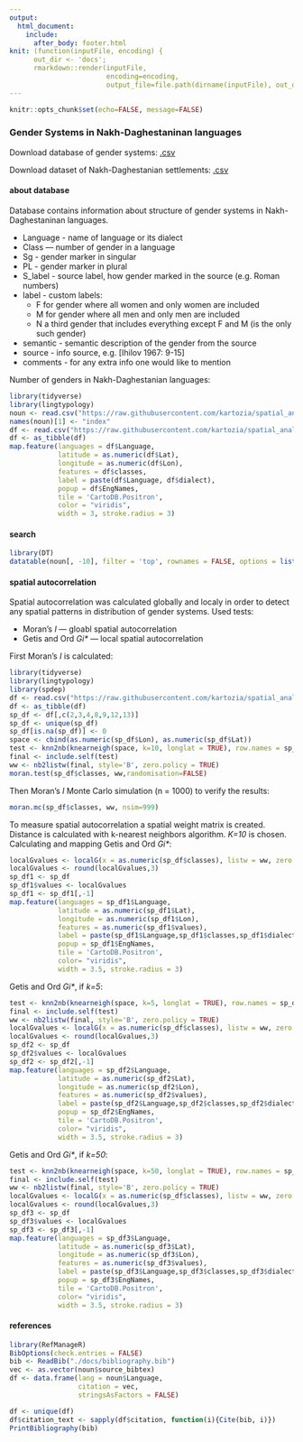 ```yaml
---
output: 
  html_document:
    include:
      after_body: footer.html
knit: (function(inputFile, encoding) { 
      out_dir <- 'docs';
      rmarkdown::render(inputFile,
                        encoding=encoding, 
                        output_file=file.path(dirname(inputFile), out_dir, 'index.html')) })
---
```


```r
knitr::opts_chunk$set(echo=FALSE, message=FALSE)
```

###  Gender Systems in Nakh-Daghestaninan languages {.tabset .tabset-fade .tabset-pills}

Download database of gender systems: [.csv](https://raw.githubusercontent.com/kartozia/spatial_analysis_of_NakhDaghestanian_languages/master/data/noun_classes.csv)

Download dataset of Nakh-Daghestanian settlements: [.csv](https://raw.githubusercontent.com/kartozia/spatial_analysis_of_NakhDaghestanian_languages/master/data/allvillages_v2.csv)

#### about database
Database contains information about structure of gender systems in Nakh-Daghestaninan languages.

* Language - name of language or its dialect
* Class — number of gender in a language
* Sg - gender marker in singular
* PL - gender marker in plural
*	S_label - source label, how gender marked in the source (e.g. Roman numbers)
* label - custom labels:
    *	F for gender where all women and only women are included
    *	M for gender where all men and only men are included
    *	N a third gender that includes everything except F and M (is the only such gender)
*	semantic - semantic description of the gender from the source
*	source - info source, e.g. [Ihilov 1967: 9-15]
*	comments - for any extra info one would like to mention

Number of genders in Nakh-Daghestanian languages:
```r
library(tidyverse)
library(lingtypology)
noun <- read.csv("https://raw.githubusercontent.com/kartozia/spatial_analysis_of_NakhDaghestanian_languages/master/data/noun_classes.csv", sep = ";")
names(noun)[1] <- "index"
df <- read.csv("https://raw.githubusercontent.com/kartozia/spatial_analysis_of_NakhDaghestanian_languages/master/data/allvillages_v2.csv", sep = ";")
df <- as_tibble(df)
map.feature(languages = df$Language,
            latitude = as.numeric(df$Lat),
            longitude = as.numeric(df$Lon),
            features = df$classes,
            label = paste(df$Language, df$dialect),
            popup = df$EngNames,
            tile = 'CartoDB.Positron',
            color = "viridis",
            width = 3, stroke.radius = 3)
```

#### search
```r
library(DT)
datatable(noun[, -10], filter = 'top', rownames = FALSE, options = list(pageLength = 20, dom = 'tip'), escape = FALSE)
```

#### spatial autocorrelation
Spatial autocorrelation was calculated globally and localy in order to detect any spatial patterns in distribution of gender systems. 
Used tests:

* Moran's *I* — gloabl spatial autocorrelation
* Getis and Ord *Gi\** — local spatial autocorrelation

First Moran's *I* is calculated:
``` r
library(tidyverse)
library(lingtypology)
library(spdep)
df <- read.csv("https://raw.githubusercontent.com/kartozia/spatial_analysis_of_NakhDaghestanian_languages/master/data/allvillages_v2.csv", sep = ";")
df <- as_tibble(df)
sp_df <- df[,c(2,3,4,8,9,12,13)]
sp_df <- unique(sp_df)
sp_df[is.na(sp_df)] <- 0
space <- cbind(as.numeric(sp_df$Lon), as.numeric(sp_df$Lat))
test <- knn2nb(knearneigh(space, k=10, longlat = TRUE), row.names = sp_df$index)
final <- include.self(test)
ww <- nb2listw(final, style='B', zero.policy = TRUE)
moran.test(sp_df$classes, ww,randomisation=FALSE)
```
Then Moran's *I* Monte Carlo simulation (n = 1000) to verify the results:
``` r
moran.mc(sp_df$classes, ww, nsim=999)
```
To measure spatial autocorrelation a spatial weight matrix is created. Distance is calculated with k-nearest neighbors algorithm. *K=10* is chosen.
Calculating and mapping Getis and Ord *Gi\**:
``` r
localGvalues <- localG(x = as.numeric(sp_df$classes), listw = ww, zero.policy = TRUE)
localGvalues <- round(localGvalues,3)
sp_df1 <- sp_df
sp_df1$values <- localGvalues
sp_df1 <- sp_df1[,-1]
map.feature(languages = sp_df1$Language,
            latitude = as.numeric(sp_df1$Lat),
            longitude = as.numeric(sp_df1$Lon),
            features = as.numeric(sp_df1$values),
            label = paste(sp_df1$Language,sp_df1$classes,sp_df1$dialect),
            popup = sp_df1$EngNames,
            tile = 'CartoDB.Positron',
            color= "viridis",
            width = 3.5, stroke.radius = 3)
```


Getis and Ord *Gi\**, if *k=5*:
``` r
test <- knn2nb(knearneigh(space, k=5, longlat = TRUE), row.names = sp_df$index)
final <- include.self(test)
ww <- nb2listw(final, style='B', zero.policy = TRUE)
localGvalues <- localG(x = as.numeric(sp_df$classes), listw = ww, zero.policy = TRUE)
localGvalues <- round(localGvalues,3)
sp_df2 <- sp_df
sp_df2$values <- localGvalues
sp_df2 <- sp_df2[,-1]
map.feature(languages = sp_df2$Language,
            latitude = as.numeric(sp_df2$Lat),
            longitude = as.numeric(sp_df2$Lon),
            features = as.numeric(sp_df2$values),
            label = paste(sp_df2$Language,sp_df2$classes,sp_df2$dialect),
            popup = sp_df2$EngNames,
            tile = 'CartoDB.Positron',
            color= "viridis",
            width = 3.5, stroke.radius = 3)
```



Getis and Ord *Gi\**, if *k=50*:
``` r
test <- knn2nb(knearneigh(space, k=50, longlat = TRUE), row.names = sp_df$index)
final <- include.self(test)
ww <- nb2listw(final, style='B', zero.policy = TRUE)
localGvalues <- localG(x = as.numeric(sp_df$classes), listw = ww, zero.policy = TRUE)
localGvalues <- round(localGvalues,3)
sp_df3 <- sp_df
sp_df3$values <- localGvalues
sp_df3 <- sp_df3[,-1]
map.feature(languages = sp_df3$Language,
            latitude = as.numeric(sp_df3$Lat),
            longitude = as.numeric(sp_df3$Lon),
            features = as.numeric(sp_df3$values),
            label = paste(sp_df3$Language,sp_df3$classes,sp_df3$dialect),
            popup = sp_df3$EngNames,
            tile = 'CartoDB.Positron',
            color= "viridis",
            width = 3.5, stroke.radius = 3)
```

#### references
```r
library(RefManageR)
BibOptions(check.entries = FALSE)
bib <- ReadBib("./docs/bibliography.bib")
vec <- as.vector(noun$source_bibtex)
df <- data.frame(lang = noun$Language,
                 citation = vec,
                 stringsAsFactors = FALSE)

df <- unique(df)
df$citation_text <- sapply(df$citation, function(i){Cite(bib, i)})
PrintBibliography(bib)
```